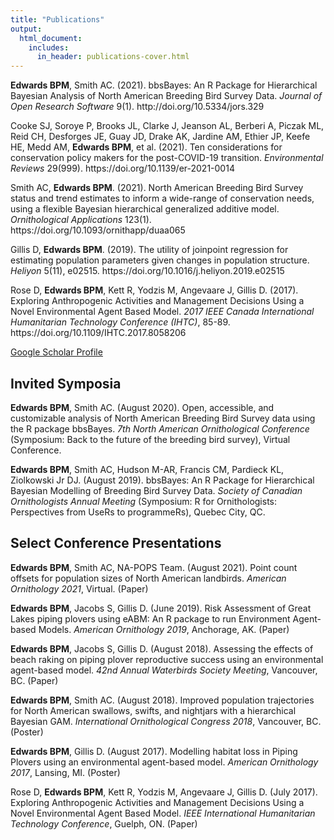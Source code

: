 ```yaml
---
title: "Publications"
output:
  html_document:
    includes:
      in_header: publications-cover.html
---
```


**Edwards BPM**, Smith AC. (2021). bbsBayes: An R Package for Hierarchical Bayesian Analysis of North American Breeding Bird Survey Data. *Journal of Open Research Software* 9(1). http://doi.org/10.5334/jors.329

Cooke SJ, Soroye P, Brooks JL, Clarke J, Jeanson AL, Berberi A, Piczak ML, Reid CH, Desforges JE, Guay JD, Drake AK, Jardine AM, Ethier JP, Keefe HE, Medd AM, **Edwards BPM**, et al. (2021). Ten considerations for conservation policy makers for the post-COVID-19 transition. *Environmental Reviews* 29(999). https://doi.org/10.1139/er-2021-0014

Smith AC, **Edwards BPM**. (2021). North American Breeding Bird Survey status and trend estimates to inform a wide-range of conservation needs, using a flexible Bayesian hierarchical generalized additive model. *Ornithological Applications* 123(1). https://doi.org/10.1093/ornithapp/duaa065

Gillis D, **Edwards BPM**. (2019). The utility of joinpoint regression for estimating population parameters given changes in population structure. *Heliyon* 5(11), e02515. https://doi.org/10.1016/j.heliyon.2019.e02515

Rose D, **Edwards BPM**, Kett R, Yodzis M, Angevaare J, Gillis D. (2017). Exploring Anthropogenic Activities and Management Decisions Using a Novel Environmental Agent Based Model. *2017 IEEE Canada International Humanitarian Technology Conference (IHTC)*, 85-89. https://doi.org/10.1109/IHTC.2017.8058206


[Google Scholar Profile](https://scholar.google.ca/citations?user=rFIqtwgAAAAJ&hl=en)

## Invited Symposia
**Edwards BPM**, Smith AC. (August 2020). Open, accessible, and customizable analysis of North American Breeding Bird Survey data using the R package bbsBayes. *7th North American Ornithological Conference* (Symposium: Back to the future of the breeding bird survey), Virtual Conference. 

**Edwards BPM**, Smith AC, Hudson M-AR, Francis CM, Pardieck KL, Ziolkowski Jr DJ. (August 2019). bbsBayes: An R Package for Hierarchical Bayesian Modelling of Breeding Bird Survey Data. *Society of Canadian Ornithologists Annual Meeting* (Symposium: R for Ornithologists: Perspectives from UseRs to programmeRs), Quebec City, QC. 

## Select Conference Presentations
**Edwards BPM**, Smith AC, NA-POPS Team. (August 2021). Point count offsets for population sizes of North American landbirds. *American Ornithology 2021*, Virtual. (Paper)

**Edwards BPM**, Jacobs S, Gillis D. (June 2019). Risk Assessment of Great Lakes piping plovers using eABM: An R package to run Environment Agent-based Models. *American Ornithology 2019*, Anchorage, AK. (Paper)

**Edwards BPM**, Jacobs S, Gillis D. (August 2018). Assessing the effects of beach raking on piping plover reproductive success using an environmental agent-based model. *42nd Annual Waterbirds Society Meeting*, Vancouver, BC. (Paper)

**Edwards BPM**, Smith AC. (August 2018). Improved population trajectories for North American swallows, swifts, and nightjars with a hierarchical Bayesian GAM. *International Ornithological Congress 2018*, Vancouver, BC. (Poster)

**Edwards BPM**, Gillis D. (August 2017). Modelling habitat loss in Piping Plovers using an environmental agent-based model. *American Ornithology 2017*, Lansing, MI. (Poster)

Rose D, **Edwards BPM**, Kett R, Yodzis M, Angevaare J, Gillis D. (July 2017). Exploring Anthropogenic Activities and Management Decisions Using a Novel Environmental Agent Based Model. *IEEE International Humanitarian Technology Conference*, Guelph, ON. (Paper)

